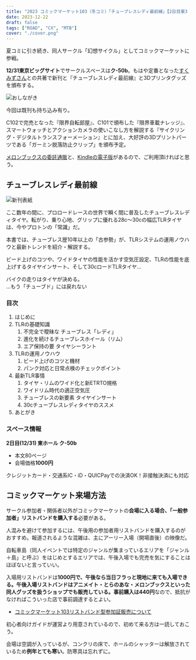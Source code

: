 ```yaml
---
title: "2023 コミックマーケット103（冬コミ）「チューブレスレディ最前線」【2日目東3 ク-50b】"
date: 2023-12-22
draft: false
tags: ["ROAD", "CX", "MTB"]
cover: "./cover.png"
---
```


夏コミに引き続き、同人サークル「幻想サイクル」としてコミックマーケットに参戦。

**12/31東京ビッグサイト**でサークルスペースは**ク-50b**。もはや定番となった[すくみずさん](https://skmzlog.com/)との共著で新刊と『チューブレスレディ最前線』と3Dプリンタグッズを頒布する。

![おしながき](./cover.png)

今回は既刊も持ち込み有り。

C102で完売となった『限界自転部屋』、C101で頒布した『限界車載ナレッジ』、スマートウォッチとアクションカメラの使いこなし方を解説する『サイクリング・デジタルトランスフォーメーション』とに加え、大好評の3Dプリントパーツである「ガーミン脱落防止クリップ」を頒布予定。

[メロンブックスの委託通販](https://www.melonbooks.co.jp/detail/detail.php?product_id=2194525)と、[Kindleの電子版](https://amzn.to/48pihgF)があるので、ご利用頂ければと思う。

<LinkCard url="https://www.melonbooks.co.jp/detail/detail.php?product_id=2194525" />

<Amzn asin="B0CQK5ZKY3" />

## チューブレスレディ最前線

![新刊表紙](./c103_cover.jpg)

ここ数年の間に、プロロードレースの世界で瞬く間に普及したチューブレスレディタイヤ。転がり、乗り心地、グリップに優れる28c～30cの幅広TLRタイヤは、今やプロトンの「常識」だ。

本書では、チューブレス歴10年以上の「古参勢」が、TLRシステムの運用ノウハウと最新トレンドを紹介・解説する。

ビード上げのコツや、ワイドタイヤの性能を活かす空気圧設定、TLRの性能を底上げするタイヤインサート、そして30cロードTLRタイヤ…

バイクの走りはタイヤが決める。\
…もう「チューブド」には戻れない

### 目次

1. はじめに
2. TLRの基礎知識
   1. 不完全で曖昧な チューブレス「レディ」
   2. 進化を続けるチューブレスホイール（リム）
   3. エア保持の要 タイヤシーラント
3. TLRの運用ノウハウ
   1. ビード上げのコツと機材
   2. パンク対応と日常点検のチェックポイント
4. 最新TLR事情
   1. タイヤ・リムのワイド化と新ETRTO規格
   2. ワイドリム時代の適正空気圧
   3. チューブレスの新要素 タイヤインサート
   4. 30cチューブレスレディタイヤのススメ
5. あとがき

### スペース情報

**2日目(12/31) 東ホール ク-50b**

- 本文80ページ
- 会場価格**1000円**

クレジットカード・交通系IC・iD・QUICPayでの決済OK！非接触決済にも対応

## コミックマーケット来場方法

サークル参加者・関係者以外がコミックマーケットの**会場に入る場合、「一般参加者」リストバンドを購入する**必要がある。

人混みを避けて参加するには、午後用の参加者用リストバンドを購入するのがおすすめ。報道されるような混雑は、主にアーリー入場（開場直後）の映像だ。

自転車島（同人イベントでは特定のジャンルが集まっているエリアを「ジャンル＋島」と呼ぶ）をはじめとするエリアでは、午後入場でも完売を気にすることはほぼないと言っていい。

入場用リストバンドは**1000円で、午後なら当日フラっと現地に来ても入場できる。**午後入場リストバンドはアニメイト・とらのあな・メロンブックスといった同人グッズを扱うショップでも販売している**。事前購入は440円**なので、抵抗がなければこういった店で事前調達するとよい。

- [コミックマーケット103リストバンド型参加証販売について](https://www.comiket.co.jp/info-a/C103/C103EntryTicket4.html)

初心者向けガイドが運営より用意されているので、初めて来る方は一読しておこう。

会場は空調が入っているが、コンクリの床で、ホールのシャッターは解放されているため**例年とても寒い**。防寒具は忘れずに。

<LinkCard url="https://harenohi.comiket.co.jp/index.php/beginnersguide/generals/" />
